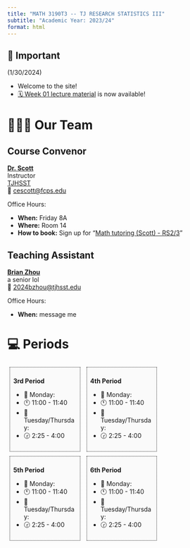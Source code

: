 ```yaml
---
title: "MATH 3190T3 -- TJ RESEARCH STATISTICS III"
subtitle: "Academic Year: 2023/24"
format: html
---
```


::: {.callout-important collapse=false}
## 📢 Important

(1/30/2024)

- Welcome to the site!
- [🗓️ Week 01 lecture material](/2024s2/weeks/week01/page.qmd) is now available!

:::


# 🧑🏻‍🏫 Our Team

::: {.panel-tabset}
## Course Convenor


<!-- ![](/figures/people/professor_octopus.png){fig-align="left" fig-alt="Photo of Dr. MY NAME" style="object-fit: cover;width:5em;height:5em;border-radius: 50%;"}  -->
**[Dr. Scott](https://tjhsst.fcps.edu/staff/catherine-scott)** <br/> 
Instructor <br/>
[TJHSST](https://tjhsst.fcps.edu)</a><br/>
📧 [cescott@fcps.edu](mailto:cescott@fcps.edu)

Office Hours: 

- **When:** Friday 8A
- **Where:** Room 14
- **How to book:** Sign up for "[Math tutoring (Scott) - RS2/3](https://ion.tjhsst.edu/eighth/activity/415)"

## Teaching Assistant

<!-- ![](/figures/people/ta_octopunian.png){fig-align="left" fig-alt="Photo of TA_NAME" style="object-fit: cover;width:5em;height:5em;border-radius: 50%;"}  -->
**[Brian Zhou](#)** <br/>
a senior lol <br> 
📧 [2024bzhou@tjhsst.edu](mailto:2024bzhou@tjhsst.edu)

Office Hours: 

- **When:** message me

:::

# 💻 Periods

::: {style="display:inline-block;width: 28.5%;border-style: dotted;border-width: 1px;border-color: &quot;#fefefe&quot;; margin:1%;padding:1.5%;background-color:#fafafa"}
**3rd Period**

- 📆 Monday:
- 🕚 11:00 - 11:40
- 📆 Tuesday/Thursday:
- 🕝 2:25 - 4:00

:::

::: {style="display:inline-block;width: 28.5%;border-style: dotted;border-width: 1px;border-color: &quot;#fefefe&quot;; margin:1%;padding:1.5%;background-color:#fafafa"}
**4th Period**

- 📆 Monday:
- 🕚 11:00 - 11:40
- 📆 Tuesday/Thursday:
- 🕝 2:25 - 4:00

:::

::: {style="display:inline-block;width: 28.5%;border-style: dotted;border-width: 1px;border-color: &quot;#fefefe&quot;; margin:1%;padding:1.5%;background-color:#fafafa"}
**5th Period**

- 📆 Monday:
- 🕚 11:00 - 11:40
- 📆 Tuesday/Thursday:
- 🕝 2:25 - 4:00

:::

::: {style="display:inline-block;width: 28.5%;border-style: dotted;border-width: 1px;border-color: &quot;#fefefe&quot;; margin:1%;padding:1.5%;background-color:#fafafa"}
**6th Period**

- 📆 Monday:
- 🕚 11:00 - 11:40
- 📆 Tuesday/Thursday:
- 🕝 2:25 - 4:00

:::
